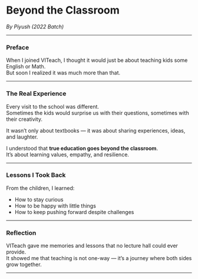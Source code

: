# Beyond the Classroom

_By Piyush (2022 Batch)_

---

### Preface

When I joined VITeach, I thought it would just be about teaching kids some English or Math.  
But soon I realized it was much more than that.

---

### The Real Experience

Every visit to the school was different.  
Sometimes the kids would surprise us with their questions, sometimes with their creativity.

It wasn’t only about textbooks — it was about sharing experiences, ideas, and laughter.

I understood that **true education goes beyond the classroom**.  
It’s about learning values, empathy, and resilience.

---

### Lessons I Took Back

From the children, I learned:

- How to stay curious
- How to be happy with little things
- How to keep pushing forward despite challenges

---

### Reflection

VITeach gave me memories and lessons that no lecture hall could ever provide.  
It showed me that teaching is not one-way — it’s a journey where both sides grow together.

---
